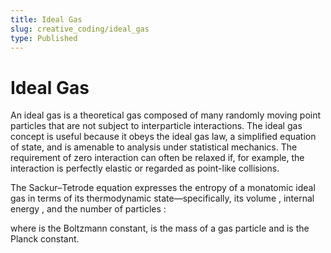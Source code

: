 ```yaml
---
title: Ideal Gas
slug: creative_coding/ideal_gas
type: Published
---
```



# Ideal Gas

<Suspense>
  <Preview />
</Suspense>

An ideal gas is a theoretical gas composed of many randomly moving point particles that are not subject to interparticle interactions.
The ideal gas concept is useful because it obeys the ideal gas law, a simplified equation of state, and is amenable to analysis under statistical mechanics.
The requirement of zero interaction can often be relaxed if, for example, the interaction is perfectly elastic or regarded as point-like collisions.

The Sackur–Tetrode equation expresses the entropy <InlineMath math="S" /> of a monatomic ideal gas
in terms of its thermodynamic state—specifically,
its volume <InlineMath math="V" />,
internal energy <InlineMath math="U" />,
and the number of particles <InlineMath math="N" />:

<BlockMath math="\displaystyle {\frac {S}{k_{\rm {B}}N}}=\ln \left[{\frac {V}{N}}\left({\frac {4\pi m}{3h^{2}}}{\frac {U}{N}}\right)^{3/2}\right]+{\frac {5}{2}}," />
where <InlineMath math="k_{\mathrm {B}}" /> is the Boltzmann constant,
<InlineMath math="m" /> is the mass of a gas particle and <InlineMath math="h" /> is
the Planck constant.
